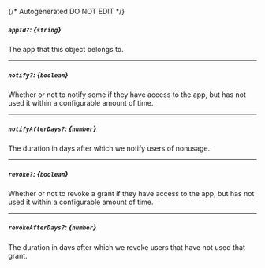 {/* Autogenerated DO NOT EDIT  */}
##### `appId?`: *{`string`}*
The app that this object belongs to.

---
##### `notify?`: *{`boolean`}*
Whether or not to notify some if they have access to the app, but has not used it within a configurable amount of time.

---
##### `notifyAfterDays?`: *{`number`}*
The duration in days after which we notify users of nonusage.

---
##### `revoke?`: *{`boolean`}*
Whether or not to revoke a grant if they have access to the app, but has not used it within a configurable amount of time.

---
##### `revokeAfterDays?`: *{`number`}*
The duration in days after which we revoke users that have not used that grant.


